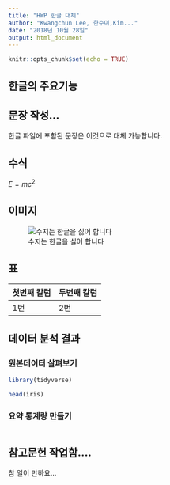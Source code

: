 ```yaml
---
title: "HWP 한글 대체"
author: "Kwangchun Lee, 한수미,Kim..."
date: "2018년 10월 28일"
output: html_document
---
```


```r
knitr::opts_chunk$set(echo = TRUE)
```

## 한글의 주요기능

## 문장 작성...

한글 파일에 포함된 문장은 이것으로 대체 가능합니다.

## 수식

$E=mc^2$

## 이미지

![수지는 한글을 싫어 합니다](suji.jpg)

## 표

| 첫번째 칼럼 | 두번째 칼럼 |
|-------------|-------------|
| 1번         | 2번         |


## 데이터 분석 결과

### 원본데이터 살펴보기

```r
library(tidyverse)

head(iris)
```

### 요약 통계량 만들기

```r
```

## 참고문헌 작업함.... 

참 일이 만하요...




